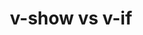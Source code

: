 ---
id: "q_vue_med_001"
questionType: "MULTIPLE_CHOICE"
title: "v-show vs v-if"
description: "What is the key difference between v-show and v-if?"
difficulty: "MEDIUM"
category: "Vue"
options:
  - "v-show removes the element from the DOM"
  - "v-if toggles visibility using CSS"
  - "v-show toggles visibility using CSS"
  - "v-if always renders the element"
correctAnswer: 2
---